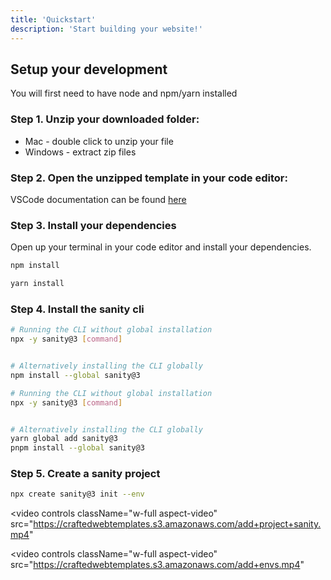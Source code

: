 ```yaml
---
title: 'Quickstart'
description: 'Start building your website!'
---
```


## Setup your development

<Warning>You will first need to have node and npm/yarn installed</Warning>

### Step 1. Unzip your downloaded folder:

- Mac - double click to unzip your file
- Windows - extract zip files

### Step 2. Open the unzipped template in your code editor:

VSCode documentation can be found [here](https://learn.microsoft.com/en-us/visualstudio/ide/develop-code-in-visual-studio-without-projects-or-solutions?view=vs-2022)

### Step 3. Install your dependencies

Open up your terminal in your code editor and install your dependencies.

<CodeGroup>

```bash npm
npm install
```

```bash yarn
yarn install
```

</CodeGroup>

### Step 4. Install the sanity cli
<CodeGroup>

```bash npm
# Running the CLI without global installation
npx -y sanity@3 [command]


# Alternatively installing the CLI globally
npm install --global sanity@3
```

```bash yarn
# Running the CLI without global installation
npx -y sanity@3 [command]


# Alternatively installing the CLI globally
yarn global add sanity@3
pnpm install --global sanity@3
```

</CodeGroup>

### Step 5. Create a sanity project

```bash
npx create sanity@3 init --env
```

<video
  controls
  className="w-full aspect-video"
  src="https://craftedwebtemplates.s3.amazonaws.com/add+project+sanity.mp4"
></video>

<video
  controls
  className="w-full aspect-video"
  src="https://craftedwebtemplates.s3.amazonaws.com/add+envs.mp4"
></video>